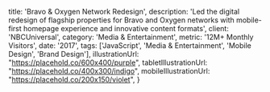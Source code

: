 
  title: 'Bravo & Oxygen Network Redesign',
  description: 'Led the digital redesign of flagship properties for Bravo and Oxygen networks with mobile-first homepage experience and innovative content formats',
  client: 'NBCUniversal',
  category: 'Media & Entertainment',
  metric: '12M+ Monthly Visitors',
  date: '2017',
  tags: ['JavaScript', 'Media & Entertainment', 'Mobile Design', 'Brand Design'],
  illustrationUrl: "https://placehold.co/600x400/purple",
  tabletIllustrationUrl: "https://placehold.co/400x300/indigo",
  mobileIllustrationUrl: "https://placehold.co/200x150/violet",
}

<ProjectMetadata
  client={metadata.client}
  metric={metadata.metric}
  category={metadata.category}
  date={metadata.date}
  tags={metadata.tags}
/>
